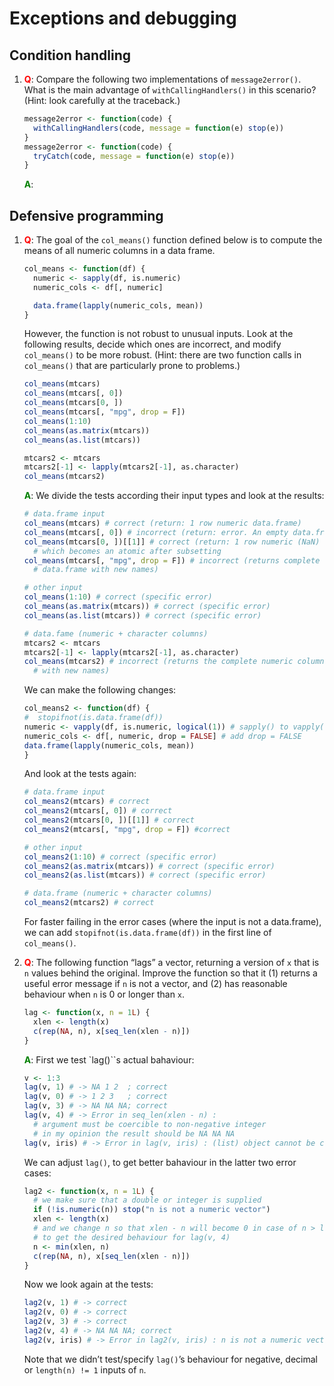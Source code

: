 # Exceptions and debugging

## Condition handling

1.  __<span style="color:red">Q</span>__: Compare the following two implementations of `message2error()`. What is the
    main advantage of `withCallingHandlers()` in this scenario? (Hint: look
    carefully at the traceback.)

    ```r
    message2error <- function(code) {
      withCallingHandlers(code, message = function(e) stop(e))
    }
    message2error <- function(code) {
      tryCatch(code, message = function(e) stop(e))
    }
    ```
    
    __<span style="color:green">A</span>__: 

## Defensive programming

1.  __<span style="color:red">Q</span>__: The goal of the `col_means()` function defined below is to compute the means
    of all numeric columns in a data frame.

    ```r
    col_means <- function(df) {
      numeric <- sapply(df, is.numeric)
      numeric_cols <- df[, numeric]

      data.frame(lapply(numeric_cols, mean))
    }
    ```

    However, the function is not robust to unusual inputs. Look at
    the following results, decide which ones are incorrect, and modify
    `col_means()` to be more robust. (Hint: there are two function calls
    in `col_means()` that are particularly prone to problems.)

    ```r
    col_means(mtcars)
    col_means(mtcars[, 0])
    col_means(mtcars[0, ])
    col_means(mtcars[, "mpg", drop = F])
    col_means(1:10)
    col_means(as.matrix(mtcars))
    col_means(as.list(mtcars))

    mtcars2 <- mtcars
    mtcars2[-1] <- lapply(mtcars2[-1], as.character)
    col_means(mtcars2)
    ```
    
    __<span style="color:green">A</span>__: We divide the tests according their input types and      look at the results:
    
    ```r
    # data.frame input
    col_means(mtcars) # correct (return: 1 row numeric data.frame)
    col_means(mtcars[, 0]) # incorrect (return: error. An empty data.frame would be better)
    col_means(mtcars[0, ])[[1]] # correct (return: 1 row numeric (NaN) data.frame, 
      # which becomes an atomic after subsetting
    col_means(mtcars[, "mpg", drop = F]) # incorrect (returns complete the numeric column as a 
      # data.frame with new names)
    
    # other input
    col_means(1:10) # correct (specific error)
    col_means(as.matrix(mtcars)) # correct (specific error)
    col_means(as.list(mtcars)) # correct (specific error)
    
    # data.fame (numeric + character columns)
    mtcars2 <- mtcars
    mtcars2[-1] <- lapply(mtcars2[-1], as.character)
    col_means(mtcars2) # incorrect (returns the complete numeric column as a data.frame
      # with new names)
    ```
    
    We can make the following changes:
    
    ```r
    col_means2 <- function(df) {
    #  stopifnot(is.data.frame(df))
    numeric <- vapply(df, is.numeric, logical(1)) # sapply() to vapply()
    numeric_cols <- df[, numeric, drop = FALSE] # add drop = FALSE
    data.frame(lapply(numeric_cols, mean))
    }
    ```
    
    And look at the tests again:

    ```r
    # data.frame input
    col_means2(mtcars) # correct
    col_means2(mtcars[, 0]) # correct
    col_means2(mtcars[0, ])[[1]] # correct
    col_means2(mtcars[, "mpg", drop = F]) #correct
    
    # other input
    col_means2(1:10) # correct (specific error)
    col_means2(as.matrix(mtcars)) # correct (specific error)
    col_means2(as.list(mtcars)) # correct (specific error)
    
    # data.frame (numeric + character columns)
    col_means2(mtcars2) # correct
    ```


    For faster failing in the error cases (where the input is not a data.frame), we can add
    `stopifnot(is.data.frame(df))` in the first line of `col_means()`.
    
2.  __<span style="color:red">Q</span>__: The following function "lags" a vector, returning a version of `x` that is `n`
    values behind the original. Improve the function so that it (1) returns a
    useful error message if `n` is not a vector, and (2) has reasonable behaviour
    when `n` is 0 or longer than `x`.

    ```r
    lag <- function(x, n = 1L) {
      xlen <- length(x)
      c(rep(NA, n), x[seq_len(xlen - n)])
    }
    ```
    
    __<span style="color:green">A</span>__: First we test `lag()``s actual bahaviour:

    ```r
    v <- 1:3
    lag(v, 1) # -> NA 1 2  ; correct
    lag(v, 0) # -> 1 2 3   ; correct
    lag(v, 3) # -> NA NA NA; correct
    lag(v, 4) # -> Error in seq_len(xlen - n) : 
      # argument must be coercible to non-negative integer
      # in my opinion the result should be NA NA NA
    lag(v, iris) # -> Error in lag(v, iris) : (list) object cannot be coerced to type 'integer'
    ```
    
    We can adjust `lag()`, to get better bahaviour in the latter two error cases:

    ```r
    lag2 <- function(x, n = 1L) {
      # we make sure that a double or integer is supplied
      if (!is.numeric(n)) stop("n is not a numeric vector") 
      xlen <- length(x)
      # and we change n so that xlen - n will become 0 in case of n > length(x)
      # to get the desired behaviour for lag(v, 4)
      n <- min(xlen, n)
      c(rep(NA, n), x[seq_len(xlen - n)])
    }
    ```

    
    Now we look again at the tests:
    
    ```r
    lag2(v, 1) # -> correct
    lag2(v, 0) # -> correct
    lag2(v, 3) # -> correct
    lag2(v, 4) # -> NA NA NA; correct
    lag2(v, iris) # -> Error in lag2(v, iris) : n is not a numeric vector
    ```

    
    Note that we didn't test/specify `lag()`'s behaviour for negative, decimal or `length(n) != 1`     inputs of `n`.